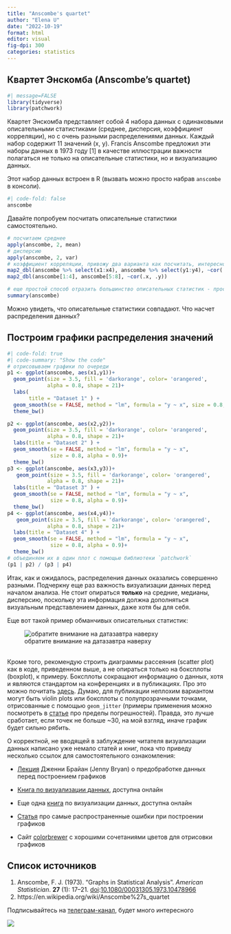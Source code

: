 ```yaml
---
title: "Anscombe's quartet"
author: "Elena U"
date: "2022-10-19"
format: html
editor: visual
fig-dpi: 300
categories: statistics
---
```


## Квартет Энскомба (Anscombe's quartet)

```r
#| message=FALSE
library(tidyverse)
library(patchwork)
```

Квартет Энскомба представляет собой 4 набора данных с одинаковыми описательными статистиками (среднее, дисперсия, коэффициент корреляции), но с очень разными распределениями данных. Каждый набор содержит 11 значений (x, y). Francis Anscombe предложил эти наборы данных в 1973 году \[1\] в качестве иллюстрации важности полагаться не только на описательные статистики, но и визуализацию данных.

Этот набор данных встроен в R (вызвать можно просто набрав `anscombe` в консоли).

```r
#| code-fold: false
anscombe
```

Давайте попробуем посчитать описательные статистики самостоятельно.

```r
# посчитаем среднее
apply(anscombe, 2, mean)
# дисперсию
apply(anscombe, 2, var)
# коэффициент корреляции, привожу два варианта как посчитать, интересно, какой кажется проще
map2_dbl(anscombe %>% select(x1:x4), anscombe %>% select(y1:y4), ~cor(.x, .y))
map2_dbl(anscombe[1:4], anscombe[5:8], ~cor(.x, .y))

# еще простой способ отразить большинство описательных статистик - просто вызвать функцию summary
summary(anscombe)
```

Можно увидеть, что описательные статистики совпадают. Что насчет распределения данных?

## Построим графики распределения значений

```r
#| code-fold: true
#| code-summary: "Show the code"
# отрисовываем графики по очереди
p1 <- ggplot(anscombe, aes(x1,y1))+
  geom_point(size = 3.5, fill = 'darkorange', color= 'orangered', 
             alpha = 0.8, shape = 21)+
  labs(
       title = "Dataset 1" ) +
  geom_smooth(se = FALSE, method = "lm", formula = "y ~ x", size = 0.8, alpha = 0.9)+
  theme_bw()

p2 <- ggplot(anscombe, aes(x2,y2))+
  geom_point(size = 3.5, fill = 'darkorange', color= 'orangered', 
             alpha = 0.8, shape = 21)+
  labs(title = "Dataset 2" ) +
  geom_smooth(se = FALSE, method = "lm", formula = "y ~ x", 
              size = 0.8, alpha = 0.9)+
  theme_bw()
p3 <- ggplot(anscombe, aes(x3,y3))+
   geom_point(size = 3.5, fill = 'darkorange', color= 'orangered', 
             alpha = 0.8, shape = 21)+
  labs(title = "Dataset 3" ) +
  geom_smooth(se = FALSE, method = "lm", formula = "y ~ x", 
              size = 0.8, alpha = 0.9)+
  theme_bw()
p4 <- ggplot(anscombe, aes(x4,y4))+
   geom_point(size = 3.5, fill = 'darkorange', color= 'orangered', 
             alpha = 0.8, shape = 21)+
  labs(title = "Dataset 4" ) +
  geom_smooth(se = FALSE, method = "lm", formula = "y ~ x", 
              size = 0.8, alpha = 0.9)+
  theme_bw()
# объединяем их в один плот с помощью библиотеки `patchwork`
(p1 | p2) / (p3 | p4)

```

Итак, как и ожидалось, распределения данных оказались совершенно разными. Подчеркну еще раз важность визуализации данных перед началом анализа. Не стоит опираться **только** на средние, медианы, дисперсию, поскольку эта информация должна дополняться визуальным представлением данных, даже хотя бы для себя.

Еще вот такой пример обманчивых описательных статистик:

![обратите внимание на датазавтра наверху](https://www.magnusson.io/files/datasaurus-dozen.png)

\
Кроме того, рекомендую строить диаграммы рассеяния (scatter plot) как в коде, приведенном выше, а не опираться только на боксплоты (boxplot), к примеру. Боксплоты сокращают информацию о данных, хотя и являются стандартом на конференциях и в публикациях. Про это можно почитать [здесь](https://nightingaledvs.com/ive-stopped-using-box-plots-should-you/). Думаю, для публикации неплохим вариантом могут быть violin plots или боксплоты с полупрозрачными точками, отрисованные с помощью `geom_jitter` (примеры применения можно посмотреть в [статье](types_of_error_bars.qmd) про пределы погрешностей). Правда, это лучше сработает, если точек не больше \~30, на мой взгляд, иначе график будет сильно рябить.

О корректной, не вводящей в заблуждение читателя визуализации данных написано уже немало статей и книг, пока что приведу несколько ссылок для самостоятельного ознакомления:

-   [Лекция](https://www.youtube.com/watch?v=4MfUCX_KpdE) Дженни Брайан (Jenny Bryan) о предобработке данных перед построением графиков

-   [Книга по визуализации данных](https://clauswilke.com/dataviz/), доступна онлайн

-   Еще одна [книга](https://socviz.co/index.html) по визуализации данных, доступна онлайн

-   [Статья](https://www.toptal.com/designers/ux/data-visualization-mistakes) про самые распространенные ошибки при построении графиков

-   Сайт [colorbrewer](https://colorbrewer2.org/#type=sequential&scheme=YlGnBu&n=3) с хорошими сочетаниями цветов для отрисовки графиков

## Список источников

1.  Anscombe, F. J. (1973). "Graphs in Statistical Analysis". *American Statistician*. **27** (1): 17--21. [doi](https://en.wikipedia.org/wiki/Doi_(identifier) "Doi (identifier)"):[10.1080/00031305.1973.10478966](https://doi.org/10.1080%2F00031305.1973.10478966)
2.  https://en.wikipedia.org/wiki/Anscombe%27s_quartet

Подписывайтесь на [телеграм-канал](https://t.me/stats_for_science), будет много интересного

![](/images/logo_final_tlg.png)
